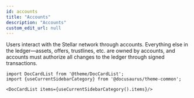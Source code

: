 ```yaml
---
id: accounts
title: "Accounts"
description: "Accounts"
custom_edit_url: null
---
```




Users interact with the Stellar network through accounts. Everything else in the ledger—assets, offers, trustlines, etc. are owned by accounts, and accounts must authorize all changes to the ledger through signed transactions.



```mdx-code-block
import DocCardList from '@theme/DocCardList';
import {useCurrentSidebarCategory} from '@docusaurus/theme-common';

<DocCardList items={useCurrentSidebarCategory().items}/>
```
      